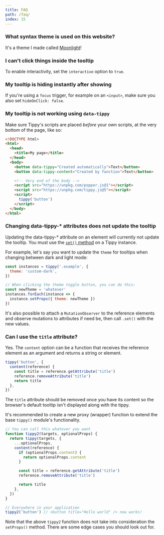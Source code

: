 ```yaml
---
title: FAQ
path: /faq/
index: 15
---
```


### What syntax theme is used on this website?

It's a theme I made called
[Moonlight](https://github.com/atomiks/moonlight-vscode-theme)!

### I can't click things inside the tooltip

To enable interactivity, set the `interactive` option to `true`.

### My tooltip is hiding instantly after showing

If you're using a `focus` trigger, for example on an `<input>`, make sure you
also set `hideOnClick: false`.

### My tooltip is not working using `data-tippy`

Make sure Tippy's scripts are placed _before_ your own scripts, at the very
bottom of the page, like so:

```html
<!DOCTYPE html>
<html>
  <head>
    <title>My page</title>
  </head>
  <body>
    <button data-tippy="Created automatically">Text</button>
    <button data-tippy-content="Created by function">Text</button>

    <!-- Very end of the body -->
    <script src="https://unpkg.com/popper.js@1"></script>
    <script src="https://unpkg.com/tippy.js@5"></script>
    <script>
      tippy('button')
    </script>
  </body>
</html>
```

### Changing data-tippy-\* attributes does not update the tooltip

Updating the data-tippy-\* attribute on an element will currently not update the
tooltip. You must use the [`set()` method](/methods#update-the-tippy) on a Tippy
instance.

For example, let's say you want to update the `theme` for tooltips when changing
between dark and light mode:

```js
const instances = tippy('.example', {
  theme: 'custom-dark',
})

// When clicking the theme toggle button, you can do this:
const newTheme = 'whatever'
instances.forEach(instance => {
  instance.setProps({ theme: newTheme })
})
```

It's also possible to attach a `MutationObserver` to the reference elements and
observe mutations to attributes if need be, then call `.set()` with the new
values.

### Can I use the `title` attribute?

Yes. The `content` option can be a function that receives the reference element
as an argument and returns a string or element.

```js
tippy('button', {
  content(reference) {
    const title = reference.getAttribute('title')
    reference.removeAttribute('title')
    return title
  },
})
```

The `title` attribute should be removed once you have its content so the
browser's default tooltip isn't displayed along with the tippy.

It's recommended to create a new proxy (wrapper) function to extend the base
`tippy()` module's functionality.

```js
// You can call this whatever you want
function tippy2(targets, optionalProps) {
  return tippy(targets, {
    ...optionalProps,
    content(reference) {
      if (optionalProps.content) {
        return optionalProps.content
      }

      const title = reference.getAttribute('title')
      reference.removeAttribute('title')

      return title
    },
  })
}

// Everywhere in your application
tippy2('button') // <button title="Hello world" /> now works!
```

Note that the above `tippy2` function does not take into consideration the
`setProps()` method. There are some edge cases you should look out for.
